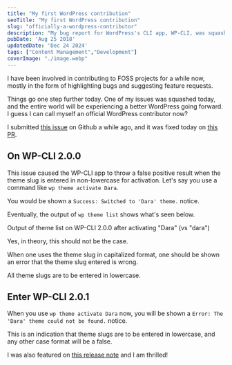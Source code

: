 ```yaml
---
title: "My first WordPress contribution"
seoTitle: "My first WordPress contribution"
slug: "officially-a-wordpress-contributor"
description: "My bug report for WordPress's CLI app, WP-CLI, was squashed today and this eliminates the false positive shown when entering theme slugs in non-lowercase."
pubDate: 'Aug 25 2018'
updatedDate: 'Dec 24 2024'
tags: ["Content Management","Development"]
coverImage: "./image.webp"
---
```




I have been involved in contributing to FOSS projects for a while now, mostly in the form of highlighting bugs and suggesting feature requests.

Things go one step further today. One of my issues was squashed today, and the entire world will be experiencing a better WordPress going forward. I guess I can call myself an official WordPress contributor now? 

I submitted [this issue](https://github.com/wp-cli/extension-command/issues/121) on Github a while ago, and it was fixed today on [this PR](https://github.com/wp-cli/extension-command/pull/126).

## On WP-CLI 2.0.0

This issue caused the WP-CLI app to throw a false positive result when the theme slug is entered in non-lowercase for activation. Let's say you use a command like `wp theme activate Dara`.

You would be shown a `Success: Switched to 'Dara' theme.` notice.

Eventually, the output of `wp theme list` shows what's seen below.

<R2Image imageKey="assets/officially-a-wordpress-contributor-1661638e-cd98-8054-b057-e4f34274093e.png" alt="A screenshot of output of theme list on WP-CLI 2.0.0" />

Output of theme list on WP-CLI 2.0.0 after activating "Dara" (vs "dara")

Yes, in theory, this should not be the case.

When one uses the theme slug in capitalized format, one should be shown an error that the theme slug entered is wrong.

All theme slugs are to be entered in lowercase.

## Enter WP-CLI 2.0.1

When you use `wp theme activate Dara` now, you will be shown a `Error: The 'Dara' theme could not be found.` notice.

This is an indication that theme slugs are to be entered in lowercase, and any other case format will be a false.

I was also featured on [this release note](https://make.wordpress.org/cli/2018/08/24/wp-cli-v2-0-1-release-notes/) and I am thrilled!
